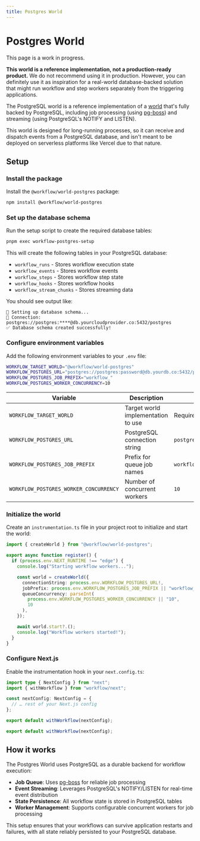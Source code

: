 ```yaml
---
title: Postgres World
---
```



# Postgres World

<Callout type="wip">

This page is a work in progress.

</Callout>

<p />

<Callout type="info">

**This world is a reference implementation, not a production-ready product.** We do not recommend using it in production. However, you can definitely use it as inspiration for a real-world database-backed solution that might run workflow and step workers separately from the triggering applications.

</Callout>

The PostgreSQL world is a reference implementation of a [world](/docs/deploying/world) that's fully backed by PostgreSQL, including job processing (using [pg-boss](https://github.com/timgit/pg-boss)) and streaming (using PostgreSQL's NOTIFY and LISTEN).

This world is designed for long-running processes, so it can receive and dispatch events from a PostgreSQL database, and isn't meant to be deployed on serverless platforms like Vercel due to that nature.

## Setup

<Steps>

### Install the package

Install the `@workflow/world-postgres` package:

```bash
npm install @workflow/world-postgres
```

### Set up the database schema

Run the setup script to create the required database tables:

```bash
pnpm exec workflow-postgres-setup
```

This will create the following tables in your PostgreSQL database:

- `workflow_runs` - Stores workflow execution state
- `workflow_events` - Stores workflow events
- `workflow_steps` - Stores workflow step state
- `workflow_hooks` - Stores workflow hooks
- `workflow_stream_chunks` - Stores streaming data

You should see output like:

```
🔧 Setting up database schema...
📍 Connection: postgres://postgres:****@db.yourcloudprovider.co:5432/postgres
✅ Database schema created successfully!
```

### Configure environment variables

Add the following environment variables to your `.env` file:

```bash
WORKFLOW_TARGET_WORLD="@workflow/world-postgres"
WORKFLOW_POSTGRES_URL="postgres://postgres:password@db.yourdb.co:5432/postgres"
WORKFLOW_POSTGRES_JOB_PREFIX="workflow_"
WORKFLOW_POSTGRES_WORKER_CONCURRENCY=10
```

| Variable                               | Description                        | Default                                       |
| -------------------------------------- | ---------------------------------- | --------------------------------------------- |
| `WORKFLOW_TARGET_WORLD`                | Target world implementation to use | Required                                      |
| `WORKFLOW_POSTGRES_URL`                | PostgreSQL connection string       | `postgres://world:world@localhost:5432/world` |
| `WORKFLOW_POSTGRES_JOB_PREFIX`         | Prefix for queue job names         | `workflow_`                                   |
| `WORKFLOW_POSTGRES_WORKER_CONCURRENCY` | Number of concurrent workers       | `10`                                          |

### Initialize the world

Create an `instrumentation.ts` file in your project root to initialize and start the world:

```ts title="instrumentation.ts"
import { createWorld } from "@workflow/world-postgres";

export async function register() {
  if (process.env.NEXT_RUNTIME !== "edge") {
    console.log("Starting workflow workers...");

    const world = createWorld({
      connectionString: process.env.WORKFLOW_POSTGRES_URL!,
      jobPrefix: process.env.WORKFLOW_POSTGRES_JOB_PREFIX || "workflow_",
      queueConcurrency: parseInt(
        process.env.WORKFLOW_POSTGRES_WORKER_CONCURRENCY || "10",
        10
      ),
    });

    await world.start?.();
    console.log("Workflow workers started!");
  }
}
```

### Configure Next.js

Enable the instrumentation hook in your `next.config.ts`:

```ts title="next.config.ts"
import type { NextConfig } from "next";
import { withWorkflow } from "workflow/next";

const nextConfig: NextConfig = {
  // … rest of your Next.js config
};

export default withWorkflow(nextConfig);

export default withWorkflow(nextConfig);
```

</Steps>

## How it works

The Postgres World uses PostgreSQL as a durable backend for workflow execution:

- **Job Queue**: Uses [pg-boss](https://github.com/timgit/pg-boss) for reliable job processing
- **Event Streaming**: Leverages PostgreSQL's NOTIFY/LISTEN for real-time event distribution
- **State Persistence**: All workflow state is stored in PostgreSQL tables
- **Worker Management**: Supports configurable concurrent workers for job processing

This setup ensures that your workflows can survive application restarts and failures, with all state reliably persisted to your PostgreSQL database.
